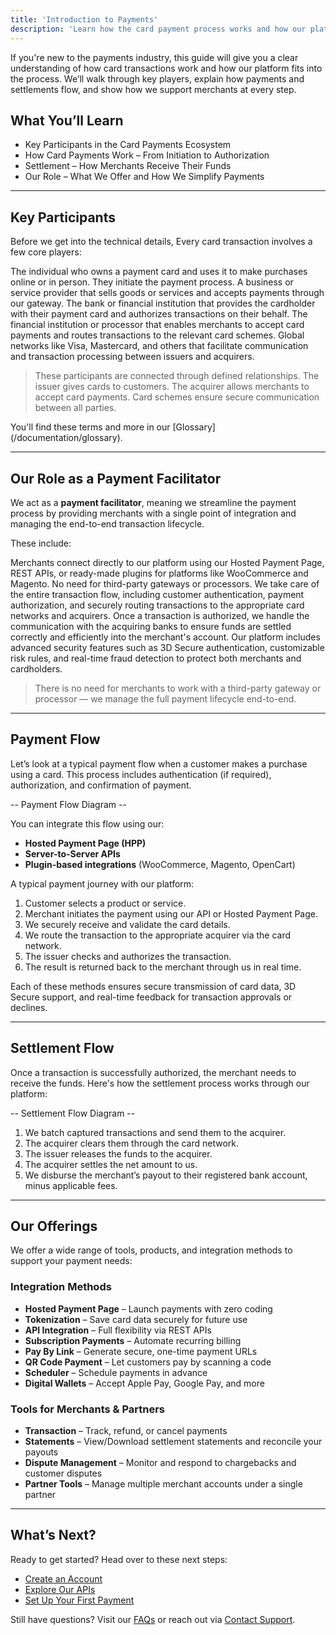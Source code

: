 ```yaml
---
title: 'Introduction to Payments'
description: 'Learn how the card payment process works and how our platform simplifies it.'
---
```


If you're new to the payments industry, this guide will give you a clear understanding of how card transactions work and how our platform fits into the process. We’ll walk through key players, explain how payments and settlements flow, and show how we support merchants at every step.

## What You’ll Learn

- Key Participants in the Card Payments Ecosystem  
- How Card Payments Work – From Initiation to Authorization  
- Settlement – How Merchants Receive Their Funds  
- Our Role – What We Offer and How We Simplify Payments 

---

## Key Participants

Before we get into the technical details, Every card transaction involves a few core players:

<CardGroup>
  <Card title="Cardholder" icon="user">
    The individual who owns a payment card and uses it to make purchases online or in person. They initiate the payment process.
  </Card>

  <Card title="Merchant" icon="store">
    A business or service provider that sells goods or services and accepts payments through our gateway.
  </Card>

  <Card title="Issuer" icon="building-columns">
    The bank or financial institution that provides the cardholder with their payment card and authorizes transactions on their behalf.
  </Card>

  <Card title="Acquirer" icon="building-columns">
    The financial institution or processor that enables merchants to accept card payments and routes transactions to the relevant card schemes.
  </Card>

  <Card title="Card Scheme" icon="credit-card">
    Global networks like Visa, Mastercard, and others that facilitate communication and transaction processing between issuers and acquirers.
  </Card>
</CardGroup>


> These participants are connected through defined relationships. The issuer gives cards to customers. The acquirer allows merchants to accept card payments. Card schemes ensure secure communication between all parties.

<Note>
You'll find these terms and more in our [Glossary](/documentation/glossary).
</Note>

---

## Our Role as a Payment Facilitator

We act as a **payment facilitator**, meaning we streamline the payment process by providing merchants with a single point of integration and managing the end-to-end transaction lifecycle.

These include:

<CardGroup>
  <Card title="Direct Merchant Integration" icon="puzzle-piece">
    Merchants connect directly to our platform using our Hosted Payment Page, REST APIs, or ready-made plugins for platforms like WooCommerce and Magento. No need for third-party gateways or processors.
  </Card>

  <Card title="Simplified Transaction Handling" icon="store">
    We take care of the entire transaction flow, including customer authentication, payment authorization, and securely routing transactions to the appropriate card networks and acquirers.
  </Card>

  <Card title="Acquirer Connectivity" icon="building-columns">
    Once a transaction is authorized, we handle the communication with the acquiring banks to ensure funds are settled correctly and efficiently into the merchant's account.
  </Card>

  <Card title="Built-in Security & Risk Management" icon="lock">
    Our platform includes advanced security features such as 3D Secure authentication, customizable risk rules, and real-time fraud detection to protect both merchants and cardholders.
  </Card>
  
</CardGroup>

> There is no need for merchants to work with a third-party gateway or processor — we manage the full payment lifecycle end-to-end.

---

## Payment Flow

Let’s look at a typical payment flow when a customer makes a purchase using a card. This process includes authentication (if required), authorization, and confirmation of payment.

-- Payment Flow Diagram  --

You can integrate this flow using our:

- **Hosted Payment Page (HPP)**  
- **Server-to-Server APIs**  
- **Plugin-based integrations** (WooCommerce, Magento, OpenCart)

A typical payment journey with our platform:

1. Customer selects a product or service.
2. Merchant initiates the payment using our API or Hosted Payment Page.
3. We securely receive and validate the card details.
4. We route the transaction to the appropriate acquirer via the card network.
5. The issuer checks and authorizes the transaction.
6. The result is returned back to the merchant through us in real time.

Each of these methods ensures secure transmission of card data, 3D Secure support, and real-time feedback for transaction approvals or declines.

---

## Settlement Flow

Once a transaction is successfully authorized, the merchant needs to receive the funds. Here's how the settlement process works through our platform:

-- Settlement Flow Diagram --

1. We batch captured transactions and send them to the acquirer.
2. The acquirer clears them through the card network.
3. The issuer releases the funds to the acquirer.
4. The acquirer settles the net amount to us.
5. We disburse the merchant’s payout to their registered bank account, minus applicable fees.


---

## Our Offerings

We offer a wide range of tools, products, and integration methods to support your payment needs:

### Integration Methods

- **Hosted Payment Page** – Launch payments with zero coding  
- **Tokenization** – Save card data securely for future use  
- **API Integration** – Full flexibility via REST APIs  
- **Subscription Payments** – Automate recurring billing  
- **Pay By Link** – Generate secure, one-time payment URLs  
- **QR Code Payment** – Let customers pay by scanning a code  
- **Scheduler** – Schedule payments in advance  
- **Digital Wallets** – Accept Apple Pay, Google Pay, and more  

### Tools for Merchants & Partners 

- **Transaction** – Track, refund, or cancel payments  
- **Statements** – View/Download settlement statements and reconcile your payouts  
- **Dispute Management** – Monitor and respond to chargebacks and customer disputes  
- **Partner Tools** – Manage multiple merchant accounts under a single partner 

---

## What’s Next?

Ready to get started? Head over to these next steps:

- [Create an Account](/documentation/createaccount)  
- [Explore Our APIs](/api-reference/en/introduction)  
- [Set Up Your First Payment](/api-reference/en/server-to-server/purchase)

Still have questions? Visit our [FAQs](/support/faqs) or reach out via [Contact Support](/support/contact).

